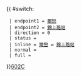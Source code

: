 {{ #switch: {{{format|}}}
  | endpoint1 = [[爾巒]]
  | endpoint2 = [[錦上路站]]
  | direction = 0
  | status =
  | inline = [[爾巒]] ↺ [[錦上路站]]
  | normal =
  | full =
}}<noinclude>[[category:新界專線小巴路線模板|602C]]</noinclude>